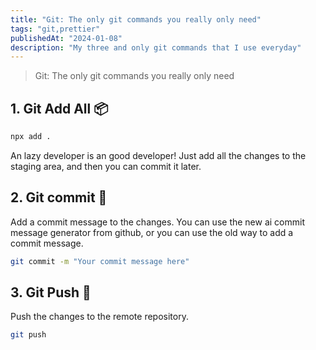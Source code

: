 ```yaml
---
title: "Git: The only git commands you really only need"
tags: "git,prettier"
publishedAt: "2024-01-08"
description: "My three and only git commands that I use everyday"
---
```


> Git: The only git commands you really only need

## 1. Git Add All 📦

```bash
npx add .
```

An lazy developer is an good developer! Just add all the changes to the staging area, and then you can commit it later.

## 2. Git commit 💬

Add a commit message to the changes. You can use the new ai commit message generator from github, or you can use the old way to add a commit message.

```bash
git commit -m "Your commit message here"
```

## 3. Git Push 🫸

Push the changes to the remote repository.

```bash
git push
```

